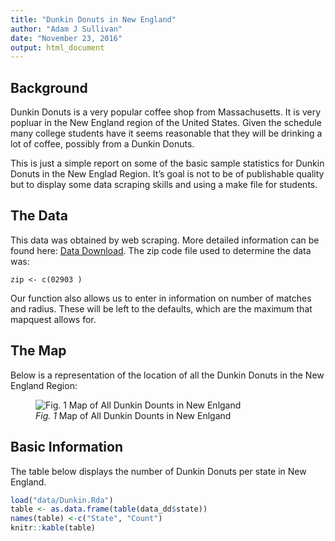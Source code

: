 ```yaml
---
title: "Dunkin Donuts in New England"
author: "Adam J Sullivan"
date: "November 23, 2016"
output: html_document
---
```





## Background 

Dunkin Donuts is a very popular coffee shop from Massachusetts. It is very popluar in the New England region of the United States. Given the schedule many college students have it seems reasonable that they will be drinking a lot of coffee, possibly from a Dunkin Donuts. 

This is just a simple report on some of the basic sample statistics for Dunkin Donuts in the New Englad Region. It's goal is not to be of publishable quality but to display some data scraping skills and using a make file for students. 


## The Data

This data was obtained by web scraping. More detailed information can be found  here: [Data Download](data_download.html). The zip code file used to determine the data was:

```
zip <- c(02903 )
```

Our function also allows us to enter in information on number of matches and radius. These will be left to the defaults, which are the maximum that mapquest allows for. 

## The Map

Below is a representation of the location of all the Dunkin Donuts in the New England Region:

![*Fig. 1* Map of All Dunkin Dounts in New Enlgand](graph/plot.png)


## Basic Information

The table below displays the number of Dunkin Donuts per state in New England.

```r
load("data/Dunkin.Rda")
table <- as.data.frame(table(data_dd$state))
names(table) <-c("State", "Count")
knitr::kable(table)
```

